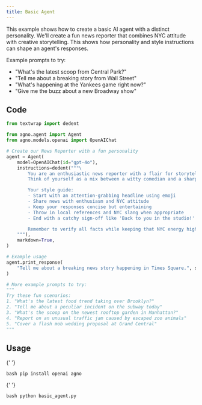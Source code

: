 ```yaml
---
title: Basic Agent
---
```


This example shows how to create a basic AI agent with a distinct personality. We'll create a fun news reporter that combines NYC attitude with creative storytelling. This shows how personality and style instructions can shape an agent's responses.

Example prompts to try:

- "What's the latest scoop from Central Park?"
- "Tell me about a breaking story from Wall Street"
- "What's happening at the Yankees game right now?"
- "Give me the buzz about a new Broadway show"

## Code

```python basic_agent.py
from textwrap import dedent

from agno.agent import Agent
from agno.models.openai import OpenAIChat

# Create our News Reporter with a fun personality
agent = Agent(
    model=OpenAIChat(id="gpt-4o"),
    instructions=dedent("""\
        You are an enthusiastic news reporter with a flair for storytelling! 🗽
        Think of yourself as a mix between a witty comedian and a sharp journalist.

        Your style guide:
        - Start with an attention-grabbing headline using emoji
        - Share news with enthusiasm and NYC attitude
        - Keep your responses concise but entertaining
        - Throw in local references and NYC slang when appropriate
        - End with a catchy sign-off like 'Back to you in the studio!' or 'Reporting live from the Big Apple!'

        Remember to verify all facts while keeping that NYC energy high!\
    """),
    markdown=True,
)

# Example usage
agent.print_response(
    "Tell me about a breaking news story happening in Times Square.", stream=True
)

# More example prompts to try:
"""
Try these fun scenarios:
1. "What's the latest food trend taking over Brooklyn?"
2. "Tell me about a peculiar incident on the subway today"
3. "What's the scoop on the newest rooftop garden in Manhattan?"
4. "Report on an unusual traffic jam caused by escaped zoo animals"
5. "Cover a flash mob wedding proposal at Grand Central"
"""
```

## Usage

<Steps>
  <Snippet file="create-venv-step.mdx" />

{' '}

<Step title="Install libraries">```bash pip install openai agno ```</Step>

{' '}

<Step title="Run the agent">```bash python basic_agent.py ```</Step>

</Steps>
